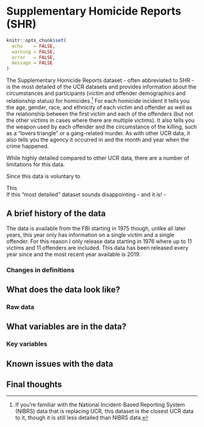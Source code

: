 # Supplementary Homicide Reports (SHR) {#shr}

```r
knitr::opts_chunk$set(
  echo    = FALSE,
  warning = FALSE,
  error   = FALSE,
  message = FALSE
)
```

The Supplementary Homicide Reports dataset - often abbreviated to SHR -  is the most detailed of the UCR datasets and provides information about the circumstances and participants (victim and offender demographics and relationship status) for homicides.^[If you're familiar with the National Incident-Based Reporting System (NIBRS) data that is replacing UCR, this dataset is the closest UCR data to it, though it is still less detailed than NIBRS data.] For each homicide incident it tells you the age, gender, race, and ethnicity of each victim and offender as well as the relationship between the first victim and each of the offenders (but not the other victims in cases where there are multiple victims). It also tells you the weapon used by each offender and the circumstance of the killing, such as a "lovers triangle" or a gang-related murder. As with other UCR data, it also tells you the agency it occurred in and the month and year when the crime happened. 

While highly detailed compared to other UCR data, there are a number of limitations for this data. 

Since this data is voluntary to 

This    
If this "most detailed" dataset sounds disappointing - and it is! - 

## A brief history of the data

The data is available from the FBI starting in 1975 though, unlike all later years, this year only has information on a single victim and a single offender. For this reason I only release data starting in 1976 where up to 11 victims and 11 offenders are included. This data has been released every year since and the most recent year available is 2019. 

### Changes in definitions

## What does the data look like?

### Raw data



## What variables are in the data?

### Key variables

## Known issues with the data

## Final thoughts